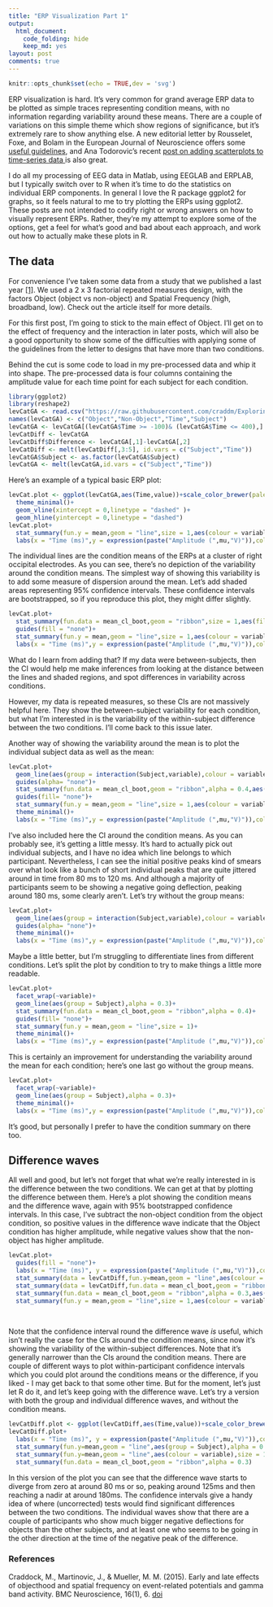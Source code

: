 ```yaml
---
title: "ERP Visualization Part 1"
output: 
  html_document:
    code_folding: hide
    keep_md: yes
layout: post
comments: true
---
```


```r
knitr::opts_chunk$set(echo = TRUE,dev = 'svg')
```

ERP visualization is hard. It's very common for grand average ERP data to be plotted as simple traces representing condition means, with no information regarding variability around these means. There are a couple of variations on this simple theme which show regions of significance, but it's extremely rare to show anything else. A new editorial letter by Rousselet, Foxe, and Bolam in the European Journal of Neuroscience offers some <a href ="http://http://onlinelibrary.wiley.com/doi/10.1111/ejn.13400/epdf">useful guidelines</a>, and Ana Todorovic's recent <a href="http://neuroanatody.com/2016/09/scatterplotting-time-series/">post on adding scatterplots to time-series data </a>is also great. 

I do all my processing of EEG data in Matlab, using EEGLAB and ERPLAB, but I typically switch over to R when it's time to do the statistics on individual ERP components. In general I love the R package ggplot2 for graphs, so it feels natural to me to try plotting the ERPs using ggplot2. These posts are not intended to codify right or wrong answers on how to visually represent ERPs. Rather, they're my attempt to explore some of the options, get a feel for what's good and bad about each approach, and work out how to actually make these plots in R.

## The data

For convenience I've taken some data from a study that we published a last year <a href="#craddock">[1]</a>. We used a 2 x 3 factorial repeated measures design, with the factors Object (object vs non-object) and Spatial Frequency (high, broadband, low). Check out the article itself for more details. 

For this first post, I'm going to stick to the main effect of Object. I'll get on to the effect of frequency and the interaction in later posts, which will also be a good opportunity to show some of the difficulties with applying some of the guidelines from the letter to designs that have more than two conditions.

Behind the cut is some code to load in my pre-processed data and whip it into shape. The pre-processed data is four columns containing the amplitude value for each time point for each subject for each condition.

```r
library(ggplot2)
library(reshape2)
levCatGA <- read.csv("https://raw.githubusercontent.com/craddm/ExploringERPs/master/levCatObjNon.csv",header = FALSE)
names(levCatGA) <- c("Object","Non-Object","Time","Subject")
levCatGA <- levCatGA[(levCatGA$Time >= -100)& (levCatGA$Time <= 400),]
levCatDiff <- levCatGA
levCatDiff$Difference <- levCatGA[,1]-levCatGA[,2]
levCatDiff <- melt(levCatDiff[,3:5], id.vars = c("Subject","Time"))
levCatGA$Subject <- as.factor(levCatGA$Subject)
levCatGA <- melt(levCatGA,id.vars = c("Subject","Time"))
```

Here's an example of a typical basic ERP plot:

```r
levCat.plot <- ggplot(levCatGA,aes(Time,value))+scale_color_brewer(palette = "Set1")+
  theme_minimal()+
  geom_vline(xintercept = 0,linetype = "dashed" )+
  geom_hline(yintercept = 0,linetype = "dashed")
levCat.plot+
  stat_summary(fun.y = mean,geom = "line",size = 1,aes(colour = variable))+
  labs(x = "Time (ms)",y = expression(paste("Amplitude (",mu,"V)")),colour = "")
```

The individual lines are the condition means of the ERPs at a cluster of right occipital electrodes. 
As you can see, there's no depiction of the variability around the condition means. The simplest way of showing this variability is to add some measure of dispersion around the mean. Let's add shaded areas representing 95% confidence intervals. These confidence intervals are bootstrapped, so if you reproduce this plot, they might differ slightly.

```r
levCat.plot+
  stat_summary(fun.data = mean_cl_boot,geom = "ribbon",size = 1,aes(fill = variable),alpha = 0.3)+
  guides(fill = "none")+
  stat_summary(fun.y = mean,geom = "line",size = 1,aes(colour = variable))+
  labs(x = "Time (ms)",y = expression(paste("Amplitude (",mu,"V)")),colour = "")
```

What do I learn from adding that? If my data were between-subjects, then the CI would help me make inferences from looking at the distance between the lines and shaded regions, and spot differences in variability across conditions.

However, my data is repeated measures, so these CIs are not massively helpful here. They show the between-subject variability for each condition, but what I'm interested in is the variability of the within-subject difference between the two conditions. I'll come back to this issue later.

Another way of showing the variability around the mean is to plot the individual subject data as well as the mean:

```r
levCat.plot+
  geom_line(aes(group = interaction(Subject,variable),colour = variable,alpha = 0.2))+
  guides(alpha= "none")+
  stat_summary(fun.data = mean_cl_boot,geom = "ribbon",alpha = 0.4,aes(fill = variable))+
  guides(fill= "none")+
  stat_summary(fun.y = mean,geom = "line",size = 1,aes(colour = variable))+
  theme_minimal()+
  labs(x = "Time (ms)",y = expression(paste("Amplitude (",mu,"V)")),colour = "")
```

I've also included here the CI around the condition means. As you can probably see, it's getting a little messy. It's hard to actually pick out individual subjects, and I have no idea which line belongs to which participant. Nevertheless, I can see the initial positive peaks kind of smears over what look like a bunch of short individual peaks that are quite jittered around in time from 80 ms to 120 ms. And although a majority of participants seem to be showing a negative going deflection, peaking around 180 ms, some clearly aren't. Let's try without the group means:

```r
levCat.plot+
  geom_line(aes(group = interaction(Subject,variable),colour = variable,alpha = 0.2))+
  guides(alpha= "none")+
  theme_minimal()+
  labs(x = "Time (ms)",y = expression(paste("Amplitude (",mu,"V)")),colour = "")
```

Maybe a little better, but I'm struggling to differentiate lines from different conditions. Let's split the plot by condition to try to make things a little more readable.

```r
levCat.plot+
  facet_wrap(~variable)+
  geom_line(aes(group = Subject),alpha = 0.3)+
  stat_summary(fun.data = mean_cl_boot,geom = "ribbon",alpha = 0.4)+
  guides(fill= "none")+
  stat_summary(fun.y = mean,geom = "line",size = 1)+
  theme_minimal()+
  labs(x = "Time (ms)",y = expression(paste("Amplitude (",mu,"V)")),colour = "")
```

This is certainly an improvement for understanding the variability around the mean for each condition; here's one last go without the group means.

```r
levCat.plot+
  facet_wrap(~variable)+
  geom_line(aes(group = Subject),alpha = 0.3)+
  theme_minimal()+
  labs(x = "Time (ms)",y = expression(paste("Amplitude (",mu,"V)")),colour = "")
```

It's good, but personally I prefer to have the condition summary on there too.

## Difference waves

All well and good, but let's not forget that what we're really interested in is the difference between the two conditions. We can get at that by plotting the difference between them. Here's a plot showing the condition means and the difference wave, again with 95% bootstrapped confidence intervals. In this case, I've subtract the non-object condition from the object condition, so positive values in the difference wave indicate that the Object condition has higher amplitude, while negative values show that the non-object has higher amplitude.

```r
levCat.plot+
  guides(fill = "none")+
  labs(x = "Time (ms)", y = expression(paste("Amplitude (",mu,"V)")),colour = "")+
  stat_summary(data = levCatDiff,fun.y=mean,geom = "line",aes(colour = variable))+
  stat_summary(data = levCatDiff,fun.data = mean_cl_boot,geom = "ribbon",alpha = 0.3)+
  stat_summary(fun.data = mean_cl_boot,geom = "ribbon",alpha = 0.3,aes(fill = variable))+
  stat_summary(fun.y = mean,geom = "line",size = 1,aes(colour = variable))
  
  
```

Note that the confidence interval round the difference wave *is* useful, which isn't really the case for the CIs around the condition means, since now it's showing the variability of the within-subject differences. Note that it's generally narrower than the CIs around the condition means. 
There are couple of different ways to plot within-participant confidence intervals which you could plot around the conditions means or the difference, if you liked - I may get back to that some other time. But for the moment, let's just let R do it, and let's keep going with the difference wave. Let's try a version with both the group and individual difference waves, and without the condition means.

```r
levCatDiff.plot <- ggplot(levCatDiff,aes(Time,value))+scale_color_brewer(palette = "Set1")+theme_minimal()
levCatDiff.plot+
  labs(x = "Time (ms)", y = expression(paste("Amplitude (",mu,"V)")),colour = "")+
  stat_summary(fun.y=mean,geom = "line",aes(group = Subject),alpha = 0.3)+
  stat_summary(fun.y=mean,geom = "line",aes(colour = variable),size = 1)+
  stat_summary(fun.data = mean_cl_boot,geom = "ribbon",alpha = 0.3)
```

In this version of the plot you can see that the difference wave starts to diverge from zero at around 80 ms or so, peaking around 125ms and then reaching a nadir at around 180ms. The confidence intervals give a handy idea of where (uncorrected) tests would find significant differences between the two conditions. The individual waves show that there are a couple of participants who show much bigger negative deflections for objects than the other subjects, and at least one who seems to be going in the other direction at the time of the negative peak of the difference.

### References
<div id="craddock">
<p>Craddock, M., Martinovic, J., & Mueller, M. M. (2015). Early and late effects of objecthood and spatial frequency on event-related potentials and gamma band activity. BMC Neuroscience, 16(1), 6. <a href ="http://doi.org/10.1186/s12868-015-0144-8">doi</a></p>
</div>